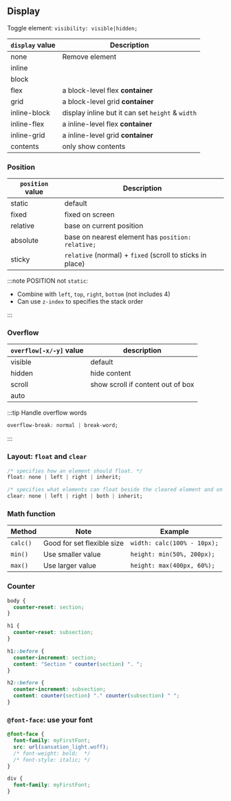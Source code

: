 ## Display

Toggle element: `visibility: visible|hidden;`

| `display` value | Description                                      |
| --------------- | ------------------------------------------------ |
| none            | Remove element                                   |
| inline          |                                                  |
| block           |                                                  |
| flex            | a block-level flex **container**                 |
| grid            | a block-level grid **container**                 |
| inline-block    | display inline but it can set `height` & `width` |
| inline-flex     | a inline-level flex **container**                |
| inline-grid     | a inline-level grid **container**                |
| contents        | only show contents                               |

### Position

| `position` value | Description                                               |
| ---------------- | --------------------------------------------------------- |
| static           | default                                                   |
| fixed            | fixed on screen                                           |
| relative         | base on current position                                  |
| absolute         | base on nearest element has `position: relative;`         |
| sticky           | `relative` (normal) + `fixed` (scroll to sticks in place) |

:::note
POSITION not `static`:

- Combine with `left`, `top`, `right`, `bottom` (not includes 4)
- Can use `z-index` to specifies the stack order

:::

### Overflow

| `overflow[-x/-y]` value | description                       |
| ----------------------- | --------------------------------- |
| visible                 | default                           |
| hidden                  | hide content                      |
| scroll                  | show scroll if content out of box |
| auto                    |                                   |

:::tip Handle overflow words

```css
overflow-break: normal | break-word;
```

:::

### Layout: `float` and `clear`

```css
/* specifies how an element should float. */
float: none | left | right | inherit;

/* specifies what elements can float beside the cleared element and on which side. */
clear: none | left | right | both | inherit;
```

### Math function

| Method   | Note                       | Example                     |
| -------- | -------------------------- | --------------------------- |
| `calc()` | Good for set flexible size | `width: calc(100% - 10px);` |
| `min()`  | Use smaller value          | `height: min(50%, 200px);`  |
| `max()`  | Use larger value           | `height: max(400px, 60%);`  |

### Counter

```css
body {
  counter-reset: section;
}

h1 {
  counter-reset: subsection;
}

h1::before {
  counter-increment: section;
  content: "Section " counter(section) ". ";
}

h2::before {
  counter-increment: subsection;
  content: counter(section) "." counter(subsection) " ";
}
```

### `@font-face`: use your font

```css
@font-face {
  font-family: myFirstFont;
  src: url(sansation_light.woff);
  /* font-weight: bold;  */
  /* font-style: italic; */
}

div {
  font-family: myFirstFont;
}
```
